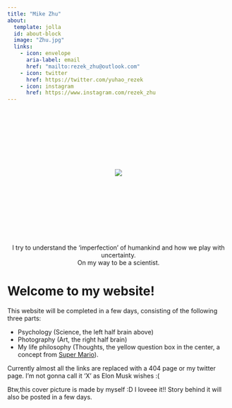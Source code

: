 ```yaml
---
title: "Mike Zhu"
about:
  template: jolla
  id: about-block
  image: "Zhu.jpg"
  links:
    - icon: envelope
      aria-label: email
      href: "mailto:rezek_zhu@outlook.com"  
    - icon: twitter
      href: https://twitter.com/yuhao_rezek
    - icon: instagram
      href: https://www.instagram.com/rezek_zhu
---
```

<style>
  body {
  background-image: url("https://cdn.discordapp.com/attachments/1145568898033389571/1145954141953335376/whole-brain3.jpg");
  
  background-repeat: no-repeat;
  /*background-position: center center;*/
  /*background-attachment: fixed;*/
}
  
</style>


```{=html}
<div  style="margin: 150px; text-align: center;">
<a class="btn btn-primary" href="https://twitter.com/yuhao_rezek" role="button" target="_blank" style="padding: 15px 30px;background:transparent; color:transparent; border: transparent">
<img src="https://cdn.discordapp.com/attachments/1145568898033389571/1146113814698410018/box.gif">
</a>
</div>
```

::: {#about-block}
<center>I try to understand the 'imperfection' of humankind and how we play with uncertainty.</center>


<center>On my way to be a scientist.</center>
:::

:::{.column-page}

:::


# Welcome to my website!

This website will be completed in a few days, consisting of the following three parts:

- Psychology (Science, the left half brain above)
- Photography (Art, the right half brain) 
- My life philosophy (Thoughts, the yellow question box in the center, a concept from [Super Mario](https://www.ted.com/talks/mark_rober_the_super_mario_effect_tricking_your_brain_into_learning_more)).



Currently almost all the links are replaced with a 404 page or my twitter page. I'm not gonna call it 'X' as Elon Musk wishes :( 

Btw,this cover picture is made by myself :D I loveee it!! Story behind it will also be posted in a few days.


